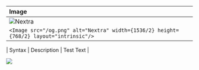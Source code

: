 
| Image |
| :--- |
| <Image src="/og.png" alt="Nextra" width={1536/2} height={768/2} layout="intrinsic"/> |
| `<Image src="/og.png" alt="Nextra" width={1536/2} height={768/2} layout="intrinsic"/>` |

| Syntax        | Description | Test Text     |

<Bleed>
  <Image src="/demo.png" width={2288} height={1974} layout="intrinsic" />
</Bleed>
